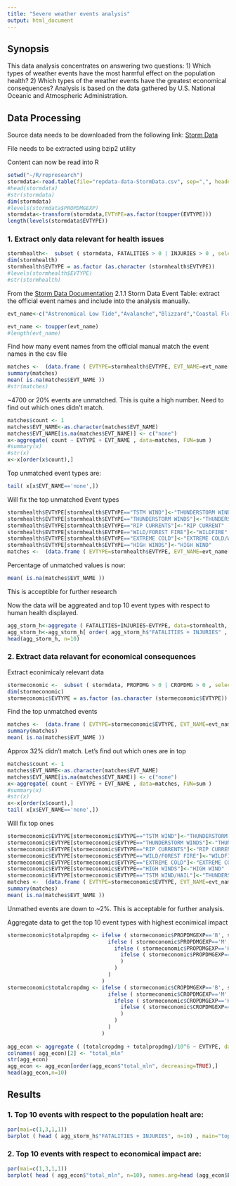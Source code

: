```yaml
---
title: "Severe weather events analysis"
output: html_document
---
```


## Synopsis
This data analysis concentrates on answering two questions: 1) Which types of weather events have the most harmful effect on the population health? 2) Which types of the weather events have the greatest economical consequences? Analysis is based on the data gathered by U.S. National Oceanic and Atmospheric Administration. 

## Data Processing
Source data needs to be downloaded from the following link: [Storm Data](https://d396qusza40orc.cloudfront.net/repdata%2Fdata%2FStormData.csv.bz2)

File needs to be extracted using bzip2 utility

Content can now be read into R
```r
setwd("~/R/represearch")
stormdata<-read.table(file="repdata-data-StormData.csv", sep=",", header=TRUE)
#head(stormdata)
#str(stormdata)
dim(stormdata)
#levels(stormdata$PROPDMGEXP)
stormdata<-transform(stormdata,EVTYPE=as.factor(toupper(EVTYPE))) 
length(levels(stormdata$EVTYPE))
```

### 1. Extract only data relevant for health issues
```r
stormhealth<-  subset ( stormdata, FATALITIES > 0 | INJURIES > 0 , select = c(EVTYPE,FATALITIES,INJURIES) )
dim(stormhealth)
stormhealth$EVTYPE = as.factor (as.character (stormhealth$EVTYPE))
#levels(stormhealth$EVTYPE)
#str(stormhealth)
```
From the [Storm Data Documentation](https://d396qusza40orc.cloudfront.net/repdata%2Fpeer2_doc%2Fpd01016005curr.pdf) 2.1.1 Storm Data Event Table: extract the official event names and include into the analysis manually.
```r
evt_name<-c("Astronomical Low Tide","Avalanche","Blizzard","Coastal Flood","Cold/Wind Chill","Debris Flow","Dense Fog","Dense Smoke","Drought","Dust Devil","Dust Storm","Excessive Heat","Extreme Cold/Wind Chill","Flash Flood","Flood","Frost/Freeze","Funnel Cloud","Freezing Fog","Hail","Heat","Heavy Rain","Heavy Snow","High Surf","High Wind","Hurricane (Typhoon)","Ice Storm","Lake-Effect Snow","Lakeshore Flood","Lightning","Marine Hail","Marine High Wind","Marine Strong Wind","Marine Thunderstorm Wind","Rip Current","Seiche","Sleet","Storm Surge/Tide","Strong Wind","Thunderstorm Wind","Tornado","Tropical Depression","Tropical Storm","Tsunami","Volcanic Ash","Waterspout","Wildfire","Winter Storm","Winter Weather")

evt_name <- toupper(evt_name)
#length(evt_name)
```
Find how many event names from the official manual match the event names in the csv file
```r
matches <-  (data.frame ( EVTYPE=stormhealth$EVTYPE, EVT_NAME=evt_name[match(stormhealth$EVTYPE, evt_name)] ))
summary(matches)
mean( is.na(matches$EVT_NAME ))
#str(matches)
```
~4700 or 20% events are unmatched. This is quite a high number. Need to find out which ones didn't match. 
```r
matches$count <- 1
matches$EVT_NAME<-as.character(matches$EVT_NAME)
matches$EVT_NAME[is.na(matches$EVT_NAME)] <- c("none") 
x<-aggregate( count ~ EVTYPE + EVT_NAME , data=matches, FUN=sum )
#summary(x)
#str(x)
x<-x[order(x$count),]
```
Top unmatched event types are:
```r
tail( x[x$EVT_NAME=='none',])
```
Will fix the top unmatched Event types
```r
stormhealth$EVTYPE[stormhealth$EVTYPE=="TSTM WIND"]<-"THUNDERSTORM WIND"
stormhealth$EVTYPE[stormhealth$EVTYPE=="THUNDERSTORM WINDS"]<-"THUNDERSTORM WIND"
stormhealth$EVTYPE[stormhealth$EVTYPE=="RIP CURRENTS"]<-"RIP CURRENT"
stormhealth$EVTYPE[stormhealth$EVTYPE=="WILD/FOREST FIRE"]<-"WILDFIRE"
stormhealth$EVTYPE[stormhealth$EVTYPE=="EXTREME COLD"]<-"EXTREME COLD/WIND CHILL"
stormhealth$EVTYPE[stormhealth$EVTYPE=="HIGH WINDS"]<-"HIGH WIND"
matches <-  (data.frame ( EVTYPE=stormhealth$EVTYPE, EVT_NAME=evt_name[match(stormhealth$EVTYPE, evt_name)] ))
```
Percentage of unmatched values is now:
```r
mean( is.na(matches$EVT_NAME ))
```
This is acceptible for further research

Now the data will be aggreated and top 10 event types with respect to human health displayed.

```r
agg_storm_h<-aggregate ( FATALITIES+INJURIES~EVTYPE, data=stormhealth, FUN=sum )
agg_storm_h<-agg_storm_h[ order( agg_storm_h$"FATALITIES + INJURIES" , decreasing = TRUE ),]
head(agg_storm_h, n=10)
```

### 2. Extract data relavant for economical consequences

Extract econimicaly relevant data
```r
stormeconomic <-  subset ( stormdata, PROPDMG > 0 | CROPDMG > 0 , select = c(EVTYPE,PROPDMG,PROPDMGEXP,CROPDMG,CROPDMGEXP) )
dim(stormeconomic)
stormeconomic$EVTYPE = as.factor (as.character (stormeconomic$EVTYPE))
```

Find the top unmatched events
```r
matches <-  (data.frame ( EVTYPE=stormeconomic$EVTYPE, EVT_NAME=evt_name[match(stormeconomic$EVTYPE, evt_name)] ))
summary(matches)
mean( is.na(matches$EVT_NAME ))
```
Approx 32% didn't match. Let's find out which ones are in top
```r
matches$count <- 1
matches$EVT_NAME<-as.character(matches$EVT_NAME)
matches$EVT_NAME[is.na(matches$EVT_NAME)] <- c("none") 
x<-aggregate( count ~ EVTYPE + EVT_NAME , data=matches, FUN=sum )
#summary(x)
#str(x)
x<-x[order(x$count),]
tail( x[x$EVT_NAME=='none',])
```
Will fix top ones
```r
stormeconomic$EVTYPE[stormeconomic$EVTYPE=="TSTM WIND"]<-"THUNDERSTORM WIND"
stormeconomic$EVTYPE[stormeconomic$EVTYPE=="THUNDERSTORM WINDS"]<-"THUNDERSTORM WIND"
stormeconomic$EVTYPE[stormeconomic$EVTYPE=="RIP CURRENTS"]<-"RIP CURRENT"
stormeconomic$EVTYPE[stormeconomic$EVTYPE=="WILD/FOREST FIRE"]<-"WILDFIRE"
stormeconomic$EVTYPE[stormeconomic$EVTYPE=="EXTREME COLD"]<-"EXTREME COLD/WIND CHILL"
stormeconomic$EVTYPE[stormeconomic$EVTYPE=="HIGH WINDS"]<-"HIGH WIND"
stormeconomic$EVTYPE[stormeconomic$EVTYPE=="TSTM WIND/HAIL"]<-"THUNDERSTORM WIND"
matches <-  (data.frame ( EVTYPE=stormeconomic$EVTYPE, EVT_NAME=evt_name[match(stormeconomic$EVTYPE, evt_name)] ))
summary(matches)
mean( is.na(matches$EVT_NAME ))
```

Unmathed events are down to ~2%. This is acceptable for further analysis.

Aggregate data to get the top 10 event types with highest econimical impact
```r
stormeconomic$totalpropdmg <- ifelse ( stormeconomic$PROPDMGEXP=='B', stormeconomic$PROPDMG * 10^9,
                                ifelse ( stormeconomic$PROPDMGEXP=='M', stormeconomic$PROPDMG * 10^6,
                                  ifelse ( stormeconomic$PROPDMGEXP=='K', stormeconomic$PROPDMG * 10^3,
                                    ifelse ( stormeconomic$PROPDMGEXP=='H', stormeconomic$PROPDMG * 10^2, 0 
                                    )
                                  )
                                )
                              )
stormeconomic$totalcropdmg <- ifelse ( stormeconomic$CROPDMGEXP=='B', stormeconomic$CROPDMG * 10^9,
                                ifelse ( stormeconomic$CROPDMGEXP=='M', stormeconomic$CROPDMG * 10^6,
                                  ifelse ( stormeconomic$CROPDMGEXP=='K', stormeconomic$CROPDMG * 10^3,
                                    ifelse ( stormeconomic$CROPDMGEXP=='H', stormeconomic$CROPDMG * 10^2, 0 
                                    )
                                  )
                                )
                              )
                                   
agg_econ <- aggregate ( (totalcropdmg + totalpropdmg)/10^6 ~ EVTYPE, data = stormeconomic, FUN=sum ) 
colnames( agg_econ)[2] <- "total_mln"
str(agg_econ)
agg_econ <- agg_econ[order(agg_econ$"total_mln", decreasing=TRUE),]
head(agg_econ,n=10)
```

## Results 
### 1. Top 10 events with respect to the population healt are:
```r
par(mai=c(1,3,1,1))
barplot ( head ( agg_storm_h$"FATALITIES + INJURIES", n=10) , main="top 10 health affecting events", names.arg=head(agg_storm_h$EVTYPE,n=10), xlab="Total Fatalities+Injuries" , horiz=TRUE , las=1)
```

### 2. Top 10 events with respect to economical impact are:
```r
par(mai=c(1,3,1,1))
barplot( head ( agg_econ$"total_mln", n=10), names.arg=head (agg_econ$EVTYPE,n=10),  main="Top 10 events by econimic impact" , las=1, horiz=TRUE, xlab='Total Million Dollar')
```






